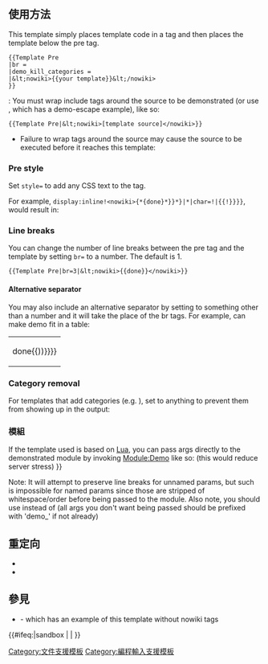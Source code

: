 {{Documentation subpage}}
{{Lua|Module:Demo}}
<!-- Please place categories where indicated at the bottom of this page and interwikis at Wikidata (see [[Wikipedia:Wikidata]]) -->
== 使用方法 ==
This template simply places template code in a {{tag|pre}} tag and then places the template below the pre tag.
<pre>
{{Template Pre
|br =
|demo_kill_categories =
|&lt;nowiki>{{your template}}&lt;/nowiki>
}}
</pre>

'''{{red|IMPORTANT}}''': You must wrap include {{tag|nowiki}} tags around the source to be demonstrated (or use {{t|escape}}, which has a demo-escape example), like so:
<pre>{{Template Pre|&lt;nowiki>[template source]</nowiki>}}</pre>

*Failure to wrap {{tag|nowiki}} tags around the source may cause the source to be executed before it reaches this template:{{Template Pre|{{undone}}}}

=== Pre style ===
Set <code>style=</code> to add any CSS text to the {{tag|pre}} tag.

For example, <code>{{escape|mode=kill|{*{demo!style{{=}}display:inline!&lt;nowiki>{*{done}*}</nowiki>}*}|*|char=!|{{!}}}}</code>, would result in:


{{Template Pre|style=display:inline|<nowiki>{{done}}</nowiki>}}

=== Line breaks ===
You can change the number of line breaks between the pre tag and the template by setting <code>br=</code> to a number. The default is 1.
<pre>{{Template Pre|br=3|&lt;nowiki>{{done}}</nowiki>}}</pre>
{{Template Pre|br=5|<nowiki>{{done}}</nowiki>}}


====Alternative separator====
You may also include an alternative separator by setting {{para|br}} to something other than a number and it will take the place of the br tags. For example, {{para|br|&lt;td>}} can make demo fit in a table:

{|border=1
|-
|{{Template Pre|br=<td>|{{((}}done{{))}}}}
|}


=== Category removal ===
For templates that add categories (e.g. {{t|Asbox}}), set {{para|demo_kill_categories|}} to anything to prevent them from showing up in the output:
{{Template Pre|br=顯示效果：|demo_kill_categories=yes
|<nowiki>{{Asbox
| image = Surname-stub.png
| pix = 30
| qualifier = 与[[姓]][[氏]]相关
| name = Template:Surname-stub
| category = 姓氏小作品
| tempsort = *
}}
</nowiki>}}

=== 模組 ===
If the template used is based on [[Lua (programming language)|Lua]], you can pass args directly to the demonstrated module by invoking [[Module:Demo]] like so: (this would reduce server stress)
{{Template Pre|br=0|<nowiki>
{{#invoke:Demo|module|demo_br=0| demo_module=RoundN | demo_module_func = N2|demo_template = Round2
|bold_winner=high
|May 1|Team A|1|Team B|2
}}</nowiki>}}

Note: It will attempt to preserve line breaks for unnamed params, but such is impossible for named params since those are stripped of whitespace/order before being passed to the module. Also note, you should use {{para|demo_br}} instead of {{para|br}} (all args you don't want being passed should be prefixed with 'demo_' if not already)

== 重定向 ==
* {{tl|Tpre}}
* {{tl|Doc pre}}

== 參見 ==
*{{tl|Escape}} - which has an example of this template without nowiki tags


<includeonly>{{#ifeq:{{SUBPAGENAME}}|sandbox | |
<!-- Categories below this line, please; interwikis at Wikidata -->
[[Category:文件支援模板]]
[[Category:編程輸入支援模板]]
}}</includeonly>